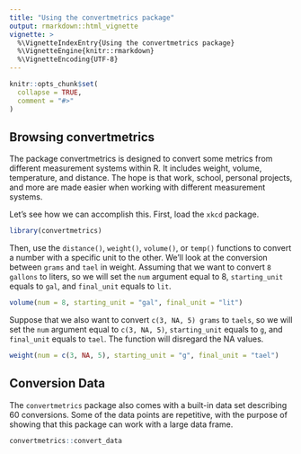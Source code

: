 ```yaml
---
title: "Using the convertmetrics package"
output: rmarkdown::html_vignette
vignette: >
  %\VignetteIndexEntry{Using the convertmetrics package}
  %\VignetteEngine{knitr::rmarkdown}
  %\VignetteEncoding{UTF-8}
---
```


```r
knitr::opts_chunk$set(
  collapse = TRUE,
  comment = "#>"
)
```
## Browsing convertmetrics

The package convertmetrics is designed to convert some metrics from different measurement systems within R. It includes weight, volume, temperature, and distance. The hope is that work, school, personal projects, and more are made easier when working with different measurement systems. 

Let's see how we can accomplish this. First, load the `xkcd` package.
```r
library(convertmetrics)
```

Then, use the `distance()`, `weight()`, `volume()`, or `temp()` functions to convert a number with a specific unit to the other. We'll look at the conversion between `grams` and `tael` in weight. Assuming that we want to convert `8 gallons` to liters, so we will set the `num` argument equal to 8, `starting_unit` equals to `gal`, and `final_unit` equals to `lit`.

```r
volume(num = 8, starting_unit = "gal", final_unit = "lit")
```
Suppose that we also want to convert `c(3, NA, 5) grams` to `taels`, so we will set the `num` argument equal to `c(3, NA, 5)`, `starting_unit` equals to `g`, and `final_unit` equals to `tael`. The function will disregard the NA values.
```r
weight(num = c(3, NA, 5), starting_unit = "g", final_unit = "tael")
```

## Conversion Data

The `convertmetrics` package also comes with a built-in data set describing 60  conversions. Some of the data points are repetitive, with the purpose of showing that this package can work with a large data frame.
```r
convertmetrics::convert_data
```

